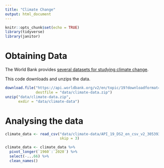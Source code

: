 ```yaml
---
title: "Climate Change"
output: html_document
---
```


```r
knitr::opts_chunk$set(echo = TRUE)
library(tidyverse)
library(janitor)
```

# Obtaining Data

The World Bank provides [several datasets for studying climate change](https://data.worldbank.org/topic/climate-change?view=chart).

This code downloads and unzips the data.

```r
download.file("https://api.worldbank.org/v2/en/topic/19?downloadformat=csv",
              destfile = "data/climate-data.zip")
unzip("data/climate-data.zip",
      exdir = "data/climate-data")
```

# Analysing the data

```r
climate_data <- read_csv("data/climate-data/API_19_DS2_en_csv_v2_3053932.csv",
                         skip = 3)
```

```r
climate_data <- climate_data %>% 
  pivot_longer(`1960`:`2020`) %>% 
  select(-...66) %>% 
  clean_names()
```

